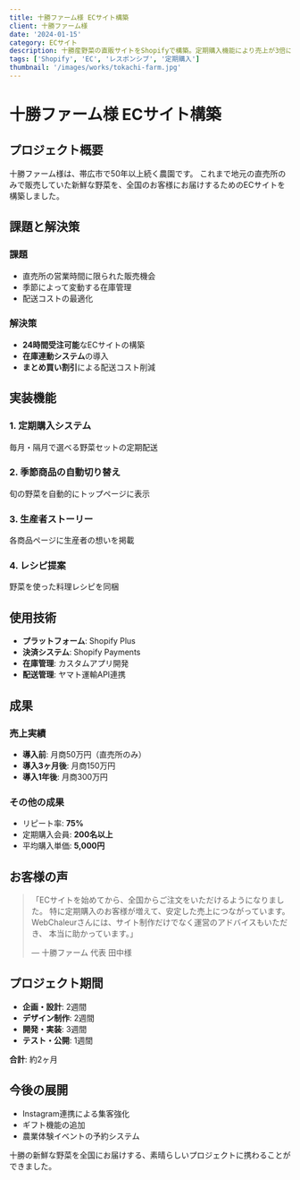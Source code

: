 ```yaml
---
title: 十勝ファーム様 ECサイト構築
client: 十勝ファーム様
date: '2024-01-15'
category: ECサイト
description: 十勝産野菜の直販サイトをShopifyで構築。定期購入機能により売上が3倍に成長。
tags: ['Shopify', 'EC', 'レスポンシブ', '定期購入']
thumbnail: '/images/works/tokachi-farm.jpg'
---
```


# 十勝ファーム様 ECサイト構築

## プロジェクト概要

十勝ファーム様は、帯広市で50年以上続く農園です。
これまで地元の直売所のみで販売していた新鮮な野菜を、全国のお客様にお届けするためのECサイトを構築しました。

## 課題と解決策

### 課題
- 直売所の営業時間に限られた販売機会
- 季節によって変動する在庫管理
- 配送コストの最適化

### 解決策
- **24時間受注可能**なECサイトの構築
- **在庫連動システム**の導入
- **まとめ買い割引**による配送コスト削減

## 実装機能

### 1. 定期購入システム
毎月・隔月で選べる野菜セットの定期配送

### 2. 季節商品の自動切り替え
旬の野菜を自動的にトップページに表示

### 3. 生産者ストーリー
各商品ページに生産者の想いを掲載

### 4. レシピ提案
野菜を使った料理レシピを同梱

## 使用技術

- **プラットフォーム**: Shopify Plus
- **決済システム**: Shopify Payments
- **在庫管理**: カスタムアプリ開発
- **配送管理**: ヤマト運輸API連携

## 成果

### 売上実績
- **導入前**: 月商50万円（直売所のみ）
- **導入3ヶ月後**: 月商150万円
- **導入1年後**: 月商300万円

### その他の成果
- リピート率: **75%**
- 定期購入会員: **200名以上**
- 平均購入単価: **5,000円**

## お客様の声

> 「ECサイトを始めてから、全国からご注文をいただけるようになりました。
> 特に定期購入のお客様が増えて、安定した売上につながっています。
> WebChaleurさんには、サイト制作だけでなく運営のアドバイスもいただき、
> 本当に助かっています。」
> 
> — 十勝ファーム 代表 田中様

## プロジェクト期間

- **企画・設計**: 2週間
- **デザイン制作**: 2週間
- **開発・実装**: 3週間
- **テスト・公開**: 1週間

**合計**: 約2ヶ月

## 今後の展開

- Instagram連携による集客強化
- ギフト機能の追加
- 農業体験イベントの予約システム

十勝の新鮮な野菜を全国にお届けする、素晴らしいプロジェクトに携わることができました。